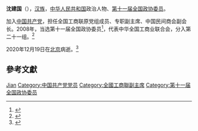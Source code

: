 '''沈建国'''（{{bd|1949年||2020年12月19日}}），[[汉族|汉族]]，[[中华人民共和国|中华人民共和国]]政治人物、[[第十一届全国政协委员|第十一届全国政协委员]]。

加入[[中国共产党|中国共产党]]，担任全国工商联原党组成员、专职副主席、中国民间商会副会长。2008年，当选第十一届全国政协委员<ref>{{cite news|title=第十一届全国政协委员名单|url=http://www.indaa.com.cn/zt/2009qglh/zxzs/200903/t20090303_127573.html|accessdate=2013-04-09|newspaper=新华社北京1月25日电 中国人民政治协商会议第十一届全国委员会委员名单(共2237人，2008年1月25日政协第十届全国委员会常务委员会第二十次会议通过)|date=2008年1月25日|deadurl=yes|archiveurl=https://web.archive.org/web/20130928014403/http://www.indaa.com.cn/zt/2009qglh/zxzs/200903/t20090303_127573.html|archivedate=2013年9月28日}}</ref>，代表中华全国工商业联合会，分入第二十一组。<ref>{{cite news|title=全国政协信息-沈建国|url=http://www.cppcc.gov.cn/CMS/wylibary/showJcwyxtInfoWylibary.action?tabJcwyxt.guid=11W0007210&wytype=wjwy|accessdate=2013-04-11|newspaper=全国政协委员会|archive-date=2016-03-04|archive-url=https://web.archive.org/web/20160304140313/http://www.cppcc.gov.cn/CMS/wylibary/showJcwyxtInfoWylibary.action?tabJcwyxt.guid=11W0007210&wytype=wjwy|dead-url=no}}</ref>

2020年12月19日在[[北京|北京]]病逝。<ref>{{cite web |title=沈建国同志逝世 |url=http://www.chinanews.com/gn/2020/12-29/9374014.shtml |access-date=2020-12-31 |archive-date=2020-12-31 |archive-url=https://web.archive.org/web/20201231201257/http://www.chinanews.com/gn/2020/12-29/9374014.shtml |dead-url=no }}</ref>

== 參考文獻 ==
{{reflist}}

{{中国政治人物小作品}}
{{中华全国工商业联合会第十届执行委员会}}

{{Authority control}}
{{DEFAULTSORT:Shen沈}}
[[Category:沈姓|Jian]]
[[Category:中国共产党党员|Category:中国共产党党员]]
[[Category:全國工商聯副主席|Category:全國工商聯副主席]]
[[Category:第十一届全国政协委员|Category:第十一届全国政协委员]]